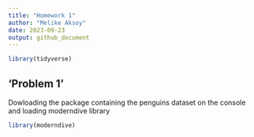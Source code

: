 ```yaml
---
title: "Homework 1"
author: "Melike Aksoy"
date: 2023-09-23
output: github_document
---
```


```r
library(tidyverse)
```

## 'Problem 1'
Dowloading the package containing the penguins dataset on the console and loading moderndive library

```r
library(moderndive)
```

